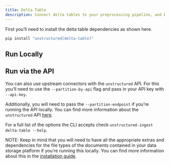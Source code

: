 ```yaml
---
title: Delta Table 
description: Connect delta tables to your preprocessing pipeline, and batch process all your records using `unstructured-ingest` to store structured outputs locally on your filesystem.
---
```


First you’ll need to install the delta table dependencies as shown here.

```bash
pip install "unstructured[delta-table]"

```

## Run Locally


<CodeGroup>

  <DeltaTableSh />

  <DeltaTablePy />

</CodeGroup>


## Run via the API

You can also use upstream connectors with the `unstructured` API. For this you’ll need to use the `--partition-by-api` flag and pass in your API key with `--api-key`.


<CodeGroup>

  <DeltaTableAPISh />

  <DeltaTableAPIPy />

</CodeGroup>

Additionally, you will need to pass the `--partition-endpoint` if you’re running the API locally. You can find more information about the `unstructured` API [here](https://github.com/Unstructured-IO/unstructured-api).

For a full list of the options the CLI accepts check `unstructured-ingest delta-table --help`.

NOTE: Keep in mind that you will need to have all the appropriate extras and dependencies for the file types of the documents contained in your data storage platform if you’re running this locally. You can find more information about this in the [installation guide](/installation/overview).